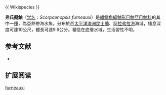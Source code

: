 {{Speciesbox
| name = 弗氏擬鮋
| image = 
| image_width = 250px
| status = NE
| status_system = IUCN3.1
| genus = Scorpaenopsis
| species = furneauxi
| authority =  [[Whitley|Whitley]], 1959 
| synonyms = *''Scorpaenopsis palmeri furneauxi,Whitley, 1959''
}}{{ Wikispecies }}

'''弗氏擬鮋'''（[[学名|学名]]：''Scorpaenopsis furneauxi''）是[[輻鰭魚綱|輻鰭魚綱]][[鮋形目|鮋形目]][[鮋亞目|鮋亞目]][[鮋科|鮋科]]的其中一[[種|種]]，為亞熱帶海水魚，分布於西[[太平洋|太平洋]][[澳洲|澳洲]][[昆士蘭|昆士蘭]]、[[阿拉弗拉海|阿拉弗拉海]]海域，棲息深度可達10公尺，體長可達9.6公分。棲息在底層水域，生活習性不明。
==参考文献==
*{{FishBase_species|genus=Scorpaenopsis|species=furneauxi|year=2014|month=7}}

== 扩展阅读 ==
{{refbegin}}
{{wikispecies-inline|Scorpaenopsis furneauxi|弗氏擬鮋}}
{{refend}}
{{Taxonbar|from=Q2389408}}

[[Category:擬鮋屬|furneauxi]]


{{鮋形目小作品}}